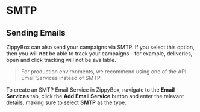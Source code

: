 # SMTP

## Sending Emails
ZippyBox can also send your campaigns via SMTP. If you select this option, then you will __not__ be able to track your campaigns - for example, deliveries, open and click tracking will not be available.

> For production environments, we recommend using one of the API Email Services instead of SMTP.

To create an SMTP Email Service in ZippyBox, navigate to the **Email Services** tab, click the **Add Email Service** button and enter the relevant details, making sure to select **SMTP** as the type.